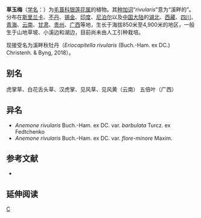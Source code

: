 {{Speciesbox 
| taxon = Anemone rivularis
| authority = Buch.-Ham. ex DC.
}}
'''草玉梅'''（[[学名|学名]]：{{lang|la|''Anemone rivularis''}}）为[[毛茛科|毛茛科]][[银莲花属|银莲花属]]的植物。其[[种加词|种加词]]“''rivularis''”意为“溪畔的”。分布在[[斯里兰卡|斯里兰卡]]、[[不丹|不丹]]、[[锡金|锡金]]、[[印度|印度]]、[[尼泊尔|尼泊尔]]以及[[中国大陆|中国大陆]]的[[湖北|湖北]]、[[西藏|西藏]]、[[四川|四川]]、[[青海|青海]]、[[云南|云南]]、[[甘肃|甘肃]]、[[贵州|贵州]]、[[广西|广西]]等地，生长于海拔850米至4,900米的地区，一般生于山地草坡、小溪边和湖边，目前尚未由人工引种栽培。

现接受名为溪畔秋牡丹（''Eriocapitella rivularis'' (Buch.-Ham. ex DC.) Christenh. & Byng, 2018）。

== 别名 ==
虎掌草、白花舌头草、汉虎掌、见风草、见风黄（云南） 五倍叶（广西）

== 异名 ==
* ''Anemone rivularis'' Buch.-Ham. ex DC. var. ''barbulata'' Turcz. ex Fedtchenko
* ''Anemone rivularis'' Buch.-Ham. ex DC. var. ''flore-minore'' Maxim.

== 参考文献 ==
<div class="references-small">
* {{cite web| url =http://www.bioinfo.cn/db05/KmzwSpecies.php?action=view&id=18250| title =草玉梅| work =《中国高等植物数据库全库》| publisher =中国科学院微生物研究所| author =昆明植物研究所| accessdate =2009-02-25| deadurl =yes| archiveurl =https://web.archive.org/web/20160305053111/http://www.bioinfo.cn/db05/KmzwSpecies.php?action=view&id=18250| archivedate =2016-03-05}}
</div>

== 延伸阅读 ==
{{Wikisource further reading}}

{{Taxonbar}}

[[Category:银莲花属|C]]